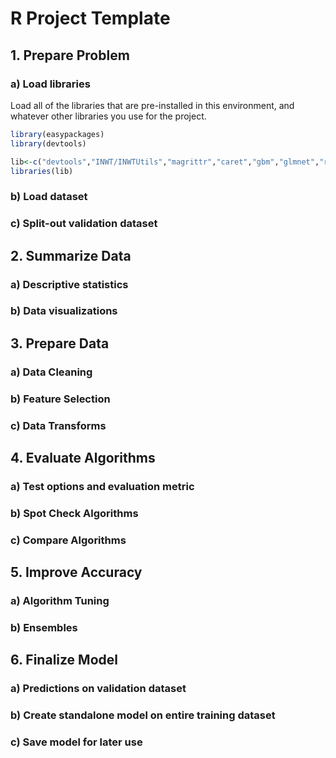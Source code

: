 # R Project Template

## 1. Prepare Problem
### a) Load libraries

Load all of the libraries that are pre-installed in this environment, and whatever other libraries you use for the project.

```r
library(easypackages)
library(devtools)

lib<-c("devtools","INWT/INWTUtils","magrittr","caret","gbm","glmnet","randomForest","kernlab","doParallel","tidyverse","knitr","asobalife/lookr","rJava","dplyr","snowflakedb/dplyr-snowflakedb","zeallot","glue","httr","jsonlite","bigrquery","rich1000/lookr")
libraries(lib)

```
### b) Load dataset
### c) Split-out validation dataset

## 2. Summarize Data
### a) Descriptive statistics
### b) Data visualizations

## 3. Prepare Data
### a) Data Cleaning
### b) Feature Selection
### c) Data Transforms

## 4. Evaluate Algorithms
### a) Test options and evaluation metric
### b) Spot Check Algorithms
### c) Compare Algorithms

## 5. Improve Accuracy
### a) Algorithm Tuning
### b) Ensembles

## 6. Finalize Model
### a) Predictions on validation dataset
### b) Create standalone model on entire training dataset
### c) Save model for later use
